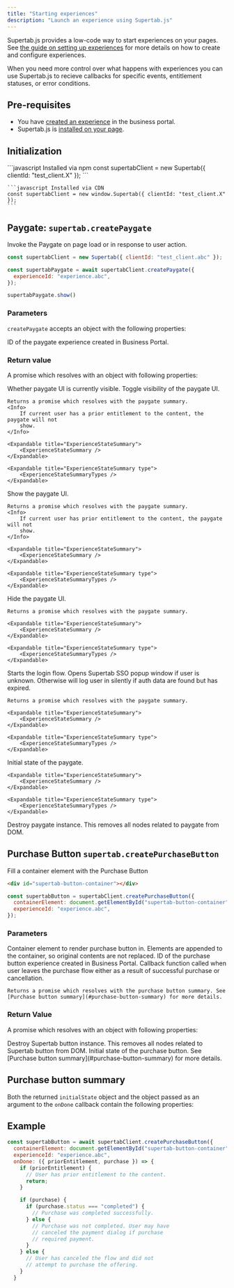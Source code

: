 ```yaml
---
title: "Starting experiences"
description: "Launch an experience using Supertab.js"
---
```



Supertab.js provides a low-code way to start experiences on your pages.
See [the guide on setting up experiences](/supertab-experiences/experiences)
for more details on how to create and configure experiences.

When you need more control over what happens with experiences you can use Supertab.js to recieve callbacks
for specific events, entitlement statuses, or error conditions.

## Pre-requisites

- You have <a href="/supertab-experiences/experiences">created an experience</a> in the business portal.
- Supertab.js is <a href="/supertab-js/installation">installed on your page</a>.

## Initialization

<CodeGroup>
    ```javascript Installed via npm
    const supertabClient = new Supertab({ clientId: "test_client.X" });
    ```

    ```javascript Installed via CDN
    const supertabClient = new window.Supertab({ clientId: "test_client.X" });
    ```
</CodeGroup>

## Paygate: `supertab.createPaygate`

Invoke the Paygate on page load or in response to user action.

```javascript
const supertabClient = new Supertab({ clientId: "test_client.abc" });

const supertabPaygate = await supertabClient.createPaygate({
  experienceId: "experience.abc",
});

supertabPaygate.show()
```


### Parameters

`createPaygate` accepts an object with the following properties:

<ParamField path="experienceId" type="string" required>
    ID of the paygate experience created in Business Portal.
</ParamField>

### Return value

A promise which resolves with an object with following properties:

<ResponseField name="isShowing" type="boolean">
    Whether paygate UI is currently visible.
</ResponseField>

<ResponseField name="toggle" type="function">
    Toggle visibility of the paygate UI.

    Returns a promise which resolves with the paygate summary.
    <Info>
        If current user has a prior entitlement to the content, the paygate will not
        show.
    </Info>

    <Expandable title="ExperienceStateSummary">
        <ExperienceStateSummary />
    </Expandable>

    <Expandable title="ExperienceStateSummary type">
        <ExperienceStateSummaryTypes />
    </Expandable>
</ResponseField>

<ResponseField name="show" type="function">
    Show the paygate UI.

    Returns a promise which resolves with the paygate summary.
    <Info>
        If current user has prior entitlement to the content, the paygate will not
        show.
    </Info>

    <Expandable title="ExperienceStateSummary">
        <ExperienceStateSummary />
    </Expandable>

    <Expandable title="ExperienceStateSummary type">
        <ExperienceStateSummaryTypes />
    </Expandable>
</ResponseField>

<ResponseField name="hide" type="function">
    Hide the paygate UI.

    Returns a promise which resolves with the paygate summary.

    <Expandable title="ExperienceStateSummary">
        <ExperienceStateSummary />
    </Expandable>

    <Expandable title="ExperienceStateSummary type">
        <ExperienceStateSummaryTypes />
    </Expandable>
</ResponseField>

<ResponseField name="logIn" type="function">
    Starts the login flow. Opens Supertab SSO popup window if user is unknown.
    Otherwise will log user in silently if auth data are found but has expired.

    Returns a promise which resolves with the paygate summary.

    <Expandable title="ExperienceStateSummary">
        <ExperienceStateSummary />
    </Expandable>

    <Expandable title="ExperienceStateSummary type">
        <ExperienceStateSummaryTypes />
    </Expandable>
</ResponseField>

<ResponseField name="initialState" type="ExperienceStateSummary">
    Initial state of the paygate.

    <Expandable title="ExperienceStateSummary">
        <ExperienceStateSummary />
    </Expandable>

    <Expandable title="ExperienceStateSummary type">
        <ExperienceStateSummaryTypes />
    </Expandable>
</ResponseField>

<ResponseField name="destroy" type="function">
    Destroy paygate instance. This removes all nodes related to paygate from DOM.
</ResponseField>

## Purchase Button `supertab.createPurchaseButton`

Fill a container element with the Purchase Button

```html
<div id="supertab-button-container"></div>
```

```javascript
const supertabButton = supertabClient.createPurchaseButton({
  containerElement: document.getElementById("supertab-button-container"),
  experienceId: "experience.abc",
});
```

### Parameters

<ParamField path="containerElement" type="Element" required>
    Container element to render purchase button in. Elements are appended to the
    container, so original contents are not replaced.
</ParamField>

<ParamField path="experienceId" type="string" required>
    ID of the purchase button experience created in Business Portal.
</ParamField>

<ParamField path="onDone" type="function">
    Callback function called when user leaves the purchase flow either as a result of successful purchase or cancellation.

    Returns a promise which resolves with the purchase button summary. See [Purchase button summary](#purchase-button-summary) for more details.
</ParamField>

### Return Value

A promise which resolves with an object with following properties:

<ResponseField name="destroy" type="function">
    Destroy Supertab button instance. This removes all nodes related to Supertab
    button from DOM.
</ResponseField>

<ResponseField name="initialState" type="ExperienceStateSummary">
    Initial state of the purchase button. See [Purchase button summary](#purchase-button-summary) for more details.
</ResponseField>

## Purchase button summary

Both the returned `initialState` object and the object passed as an argument to the `onDone` callback contain the following properties:

<Expandable title="ExperienceStateSummary">
    <ExperienceStateSummary />
</Expandable>

<Expandable title="ExperienceStateSummary type">
    <ExperienceStateSummaryTypes />
</Expandable>

## Example

```javascript Example
const supertabButton = await supertabClient.createPurchaseButton({
  containerElement: document.getElementById("supertab-button-container"),
  experienceId: "experience.abc",
  onDone: ({ priorEntitlement, purchase }) => {
    if (priorEntitlement) {
      // User has prior entitlement to the content.
      return;
    }

    if (purchase) {
      if (purchase.status === "completed") {
        // Purchase was completed successfully.
      } else {
        // Purchase was not completed. User may have
        // canceled the payment dialog if purchase
        // required payment.
      }
    } else {
      // User has canceled the flow and did not
      // attempt to purchase the offering.
    }
  }
```
